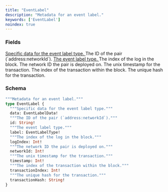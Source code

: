 ```yaml
---
title: "EventLabel"
description: "Metadata for an event label."
keywords: ['EventLabel']
noindex: true
---
```


### Fields

<a href="/api-reference/types/eventlabeldata">
  <ResponseField name="data" type="EventLabelData!" required>
    Specific data for the event label type.
  </ResponseField>
</a>

<ResponseField name="id" type="String!" required>
  The ID of the pair (`address:networkId`).
</ResponseField>

<a href="/api-reference/types/eventlabeltype">
  <ResponseField name="label" type="EventLabelType!" required>
    The event label type.
  </ResponseField>
</a>

<ResponseField name="logIndex" type="Int!" required>
  The index of the log in the block.
</ResponseField>

<ResponseField name="networkId" type="Int!" required>
  The network ID the pair is deployed on.
</ResponseField>

<ResponseField name="timestamp" type="Int!" required>
  The unix timestamp for the transaction.
</ResponseField>

<ResponseField name="transactionIndex" type="Int!" required>
  The index of the transaction within the block.
</ResponseField>

<ResponseField name="transactionHash" type="String!" required>
  The unique hash for the transaction.
</ResponseField>

### Schema


```graphql 
"""Metadata for an event label."""
type EventLabel {
  """Specific data for the event label type."""
  data: EventLabelData!
  """The ID of the pair (`address:networkId`)."""
  id: String!
  """The event label type."""
  label: EventLabelType!
  """The index of the log in the block."""
  logIndex: Int!
  """The network ID the pair is deployed on."""
  networkId: Int!
  """The unix timestamp for the transaction."""
  timestamp: Int!
  """The index of the transaction within the block."""
  transactionIndex: Int!
  """The unique hash for the transaction."""
  transactionHash: String!
}
```
